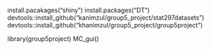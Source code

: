 install.pacakages("shiny")
install.packages("DT")
devtools::install_github("kanimzul/group5_project/stat297datasets")
devtools::install_github("khanimzul/group5_project/group5project")

library(group5project)
MC_gui()
 
